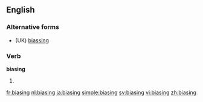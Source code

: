 ==English==

===Alternative forms===
* (UK) [[biassing]]

===Verb===
'''biasing'''

# {{present participle of|bias|lang=en}}

[[fr:biasing]]
[[nl:biasing]]
[[ja:biasing]]
[[simple:biasing]]
[[sv:biasing]]
[[vi:biasing]]
[[zh:biasing]]